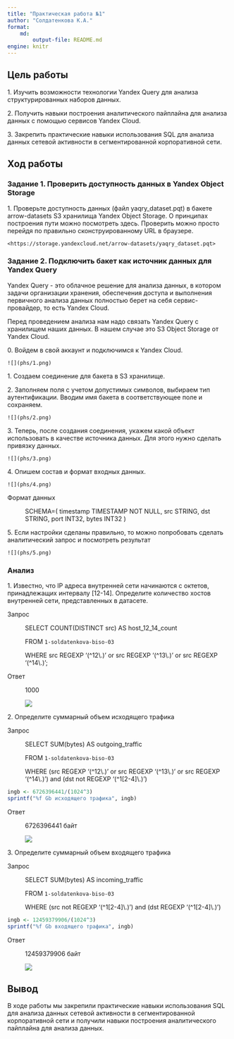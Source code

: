 ```yaml
---
title: "Практическая работа №1"
author: "Солдатенкова К.А."
format: 
    md:
        output-file: README.md
engine: knitr
---
```


## Цель работы

1\.  Изучить возможности технологии Yandex Query для анализа структурированных наборов данных.

2\.  Получить навыки построения аналитического пайплайна для анализа данных с помощью сервисов Yandex Cloud.

3\.  Закрепить практические навыки использования SQL для анализа данных сетевой активности в сегментированной корпоративной сети.

## Ход работы

### Задание 1. Проверить доступность данных в Yandex Object Storage

1\. Проверьте доступность данных (файл yaqry_dataset.pqt) в бакете arrow-datasets S3 хранилища Yandex Object Storage. О принципах построения пути можно посмотреть здесь. Проверить можно просто перейдя по правильно сконструированному URL в браузере.

    <https://storage.yandexcloud.net/arrow-datasets/yaqry_dataset.pqt>

### Задание 2. Подключить бакет как источник данных для Yandex Query  

Yandex Query - это облачное решение для анализа данных, в котором задачи организации хранения, обеспечения доступа и выполнения первичного анализа данных полностью берет на себя сервис-провайдер, то есть Yandex Cloud.

Перед проведением анализа нам надо связать Yandex Query с хранилищем наших данных. В нашем случае это S3 Object Storage от Yandex Cloud.

0\. Войдем в свой аккаунт и подключимся к Yandex Cloud.

    ![](phs/1.png)

1\. Создаем соединение для бакета в S3 хранилище.

2\. Заполняем поля с учетом допустимых символов, выбираем тип аутентификации. Вводим имя бакета в соответствующее поле и сохраняем.

    ![](phs/2.png)

3\. Теперь, после создания соединения, укажем какой объект использовать в качестве источника данных. Для этого нужно сделать привязку данных.

    ![](phs/3.png)

4\. Опишем состав и формат входных данных.

    ![](phs/4.png)

Формат данных

:   SCHEMA=( timestamp TIMESTAMP NOT NULL, src STRING, dst STRING, port INT32, bytes INT32 )

5\. Если настройки сделаны правильно, то можно попробовать сделать аналитический запрос и посмотреть результат

    ![](phs/5.png)

### Анализ

1\. Известно, что IP адреса внутренней сети начинаются с октетов, принадлежащих интервалу \[12-14\]. Определите количество хостов внутренней сети, представленных в датасете.

Запрос

:   SELECT COUNT(DISTINCT src) AS host_12_14_count

    FROM `1-soldatenkova-biso-03`

    WHERE src REGEXP '(\^12\\.)' or src REGEXP '(\^13\\.)' or src REGEXP '(\^14\\.)';

Ответ

:   1000

    ![](phs/6.png)

2\. Определите суммарный объем исходящего трафика

Запрос

:   SELECT SUM(bytes) AS outgoing_traffic

    FROM `1-soldatenkova-biso-03`

    WHERE (src REGEXP '(\^12\\.)' or src REGEXP '(\^13\\.)' or src REGEXP '(\^14\\.)') and (dst not REGEXP '(\^1\[2-4\]\\.)')
   
```r
ingb <- 6726396441/(1024^3)
sprintf("%f Gb исходящего трафика", ingb)
```
    
Ответ

:   6726396441 байт

    ![](phs/7.png)

3\. Определите суммарный объем входящего трафика

Запрос

:   SELECT SUM(bytes) AS incoming_traffic
    
    FROM `1-soldatenkova-biso-03`

    WHERE (src not REGEXP '(\^1\[2-4\]\\.)') and (dst REGEXP '(\^1\[2-4\]\\.)')
    
```r
ingb <- 12459379906/(1024^3)
sprintf("%f Gb входящего трафика", ingb)
```

Ответ

:   12459379906 байт

    ![](phs/8.png)

## Вывод

В ходе работы мы закрепили практические навыки использования SQL для анализа данных сетевой активности в сегментированной корпоративной сети и получили навыки построения аналитического пайплайна для анализа данных.